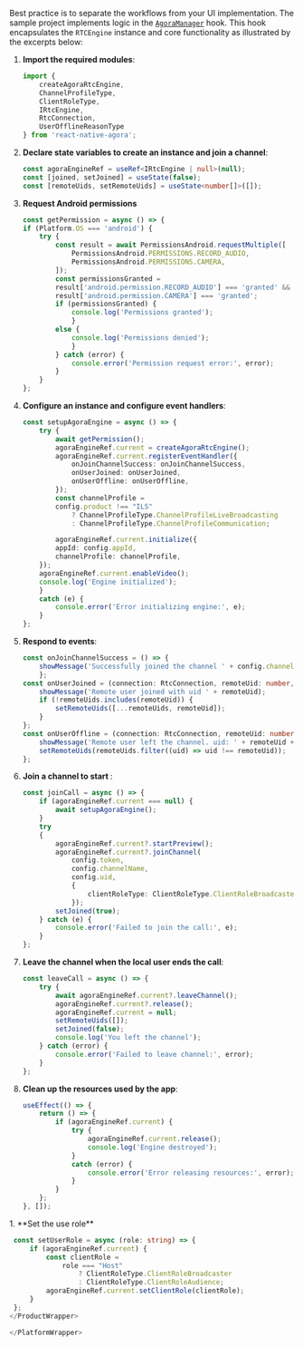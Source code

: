 <PlatformWrapper platform="react-native">

Best practice is to separate the <Vpd k="NAME" /> workflows from your UI implementation. The <Vpd  k="SDK" />
  sample project implements <Vpd k="PRODUCT" /> logic in the
  [`AgoraManager`](https://github.com/AgoraIO/video-sdk-samples-reactnative/blob/main/src/agora-manager/agoraManager.tsx) hook.
  This hook encapsulates the `RTCEngine` instance and core functionality as illustrated by the excerpts below:

1. **Import the required modules**:

    ``` typescript
    import {
        createAgoraRtcEngine,
        ChannelProfileType,
        ClientRoleType,
        IRtcEngine,
        RtcConnection,
        UserOfflineReasonType
    } from 'react-native-agora';
    ```

1.  **Declare state variables to create an <Vg k="ENGINE" /> instance and join a channel**:

    ``` typescript
    const agoraEngineRef = useRef<IRtcEngine | null>(null);
    const [joined, setJoined] = useState(false);
    const [remoteUids, setRemoteUids] = useState<number[]>([]);
    ```

1. **Request Android permissions**

    ```typescript
    const getPermission = async () => {
    if (Platform.OS === 'android') {
        try {
            const result = await PermissionsAndroid.requestMultiple([
                PermissionsAndroid.PERMISSIONS.RECORD_AUDIO,
                PermissionsAndroid.PERMISSIONS.CAMERA,
            ]);
            const permissionsGranted =
            result['android.permission.RECORD_AUDIO'] === 'granted' &&
            result['android.permission.CAMERA'] === 'granted';
            if (permissionsGranted) {
                console.log('Permissions granted');
                } 
            else {
                console.log('Permissions denied');
                }
            } catch (error) {
                console.error('Permission request error:', error);
            }
        }
    };
    ```


1.  **Configure an <Vg k="ENGINE" /> instance and configure event handlers**:

    ``` typescript
    const setupAgoraEngine = async () => {
        try {
            await getPermission();
            agoraEngineRef.current = createAgoraRtcEngine();
            agoraEngineRef.current.registerEventHandler({
                onJoinChannelSuccess: onJoinChannelSuccess,
                onUserJoined: onUserJoined,
                onUserOffline: onUserOffline,
            });
            const channelProfile =
            config.product !== "ILS"
                ? ChannelProfileType.ChannelProfileLiveBroadcasting
                : ChannelProfileType.ChannelProfileCommunication;

            agoraEngineRef.current.initialize({
            appId: config.appId,
            channelProfile: channelProfile,
        });
        agoraEngineRef.current.enableVideo();
        console.log('Engine initialized');
        } 
        catch (e) {
            console.error('Error initializing engine:', e);
        }
    };
    ```

1.  **Respond to  <Vg k="ENGINE" /> events**:

    ``` typescript
    const onJoinChannelSuccess = () => {
        showMessage('Successfully joined the channel ' + config.channelName);
        };
    const onUserJoined = (connection: RtcConnection, remoteUid: number, elapsed: number) => {
        showMessage('Remote user joined with uid ' + remoteUid);
        if (!remoteUids.includes(remoteUid)) {
            setRemoteUids([...remoteUids, remoteUid]);
        }
    };
    const onUserOffline = (connection: RtcConnection, remoteUid: number, reason: UserOfflineReasonType) => {
        showMessage('Remote user left the channel. uid: ' + remoteUid + ' , Reason:' + reason);
        setRemoteUids(remoteUids.filter((uid) => uid !== remoteUid));
    };
    ```

1.  **Join a channel to start <Vpd k="PRODUCT" />**:

    ``` typescript
    const joinCall = async () => {
        if (agoraEngineRef.current === null) {
            await setupAgoraEngine();
        }
        try 
        {
            agoraEngineRef.current?.startPreview();
            agoraEngineRef.current?.joinChannel(
                config.token,
                config.channelName,
                config.uid,
                {
                    clientRoleType: ClientRoleType.ClientRoleBroadcaster,
                });
            setJoined(true);
        } catch (e) {
            console.error('Failed to join the call:', e);
        }
    };
    ```

1.  **Leave the channel when the local user ends the call**:

    ``` typescript
    const leaveCall = async () => {
        try {
            await agoraEngineRef.current?.leaveChannel();
            agoraEngineRef.current?.release();
            agoraEngineRef.current = null;
            setRemoteUids([]);
            setJoined(false);
            console.log('You left the channel');
        } catch (error) {
            console.error('Failed to leave channel:', error);
        }
    };
    ```

1.  **Clean up the resources used by the app**:

    ``` typescript
    useEffect(() => {
        return () => {
            if (agoraEngineRef.current) {
                try {
                    agoraEngineRef.current.release();
                    console.log('Engine destroyed');
                } 
                catch (error) {
                    console.error('Error releasing resources:', error);
                }
            }
        };
    }, []);
    ```
<ProductWrapper product="{['interactive-live-streaming', 'broadcast-streaming']}">
1. **Set the use role**

   ``` typescript
    const setUserRole = async (role: string) => {
        if (agoraEngineRef.current) {
            const clientRole =
                role === "Host"
                    ? ClientRoleType.ClientRoleBroadcaster
                    : ClientRoleType.ClientRoleAudience;
            agoraEngineRef.current.setClientRole(clientRole);
        }
    };
</ProductWrapper>

</PlatformWrapper>